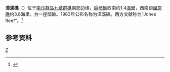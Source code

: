 {{coord |9|50|N|114|28|E|display=title|scale:500000_type:island_region:CN}}
{{Location map
 |Spratly_Islands
 |mark=<!--dot-->Blue pog.svg
 |lat_deg=9|lat_min=50|lat_sec =
 |lon_deg=114|lon_min=28|lon_sec =
 |caption=漳溪礁在[[南海|南海]]的位置。
 |position=right
 |width=300
 |float=right
}}
{{九章群礁}}
'''漳溪礁'''（{{vie|v=Đá Văn Nguyên}}）位于[[南沙群岛|南沙群岛]][[九章群礁|九章群礁]]南部边缘，[[扁参礁|扁参礁]]西南约1.4[[海里|海里]]，西南距[[屈原礁|屈原礁]]约3.8海里。为一座暗礁。1983年公布名称为漳溪礁。西方文献称为“Jones Reef”。<ref>{{cite book zh |author=广东省地名委员会 |title=《南海诸岛地名资料汇编》 |format=M |edition=1 |location=广州 |publisher=广东省地图出版社 |date=1988 |pages=199|id= ISBN 80522-023-9}}</ref>

==参考资料==
{{reflist}}

{{有争议的地区小作品}}
{{South China Sea Islands}}

[[Category:南沙群岛|Z]]